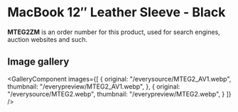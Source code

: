 
# MacBook 12″ Leather Sleeve - Black

<Callout type='info' emoji='👉🏻'>**MTEG2ZM** is an order number for this product, used for search engines, auction websites and such.</Callout>

## Image gallery

<GalleryComponent
    images={[
      {
        original: "/everysource/MTEG2_AV1.webp",
        thumbnail: "/everypreview/MTEG2_AV1.webp",
      },
      {
        original: "/everysource/MTEG2.webp",
        thumbnail: "/everypreview/MTEG2.webp",
      }
    ]}
  />
